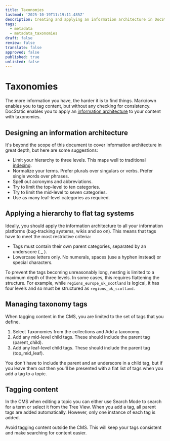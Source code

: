 ```yaml
---
title: Taxonomies
lastmod: '2025-10-19T11:19:11.485Z'
description: Creating and applying an information architecture in DocStatic.
tags:
  - metadata
  - metadata_taxonomies
draft: false
review: false
translate: false
approved: false
published: true
unlisted: false
---
```


# Taxonomies

The more information you have, the harder it is to find things. Markdown enables you to tag content, but without any checking for consistency. DocStatic enables you to apply an [information architecture](https://en.wikipedia.org/wiki/Information_architecture) to your content with taxonomies.

## Designing an information architecture

It's beyond the scope of this document to cover information architecture in great depth, but here are some suggestions:

* Limit your hierarchy to three levels. This maps well to traditional [indexing](/docs/tags).
* Normalize your terms. Prefer plurals over singulars or verbs. Prefer single words over phrases.
* Spell out acronyms and abbreviations.
* Try to limit the top-level to ten categories.
* Try to limit the mid-level to seven categories.
* Use as many leaf-level categories as required.

## Applying a hierarchy to flat tag systems

Ideally, you should apply the information architecture to all your information platforms (bug-tracking systems, wikis and so on). This means that tags have to meet the most restrictive criteria:

* Tags must contain their own parent categories, separated by an underscore ( \_ ).
* Lowercase letters only. No numerals, spaces (use a hyphen instead) or special characters.

To prevent the tags becoming unreasonably long, nesting is limited to a maximum depth of three levels. In some cases, this requires flattening the structure. For example, while `regions_europe_uk_scotland` is logical, it has four levels and so must be structured as `regions_uk_scotland`.

## Managing taxonomy tags

When tagging content in the CMS, you are limited to the set of tags that you define.

1. Select Taxonomies from the collections and Add a taxonomy.
2. Add any mid-level child tags. These should include the parent tag (parent\_child).
3. Add any leaf-level child tags. These should include the parent tag (top\_mid\_leaf).

<Admonition type="note" title="Note">
  You don't have to include the parent and an underscore in a child tag, but if you leave them out then you'll be presented with a flat list of tags when you add a tag to a topic.
</Admonition>

## Tagging content

In the CMS when editing a topic you can either use Search Mode to search for a term or select it from the Tree View. When you add a tag, all parent tags are added automatically. However, only one instance of each tag is added.

<Admonition type="tip" title="Tip">
  Avoid tagging content outside the CMS. This will keep your tags consistent and make searching for content easier.
</Admonition>
